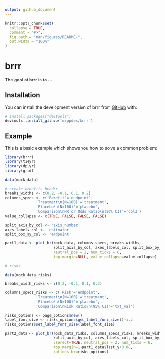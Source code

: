 ```yaml
---
output: github_document
---
```


<!-- README.md is generated from README.Rmd. Please edit that file -->

```r
knitr::opts_chunk$set(
  collapse = TRUE,
  comment = "#>",
  fig.path = "man/figures/README-",
  out.width = "100%"
)
```

# brrr

<!-- badges: start -->
<!-- badges: end -->

The goal of brrr is to ...

## Installation

You can install the development version of brrr from [GitHub](https://github.com/) with:

``` r
# install.packages("devtools")
devtools::install_github("mrppdex/brrr")
```

## Example

This is a basic example which shows you how to solve a common problem:

```r
library(brrr)
library(tidyr)
library(dplyr)
library(grid)

data(mock_data)

# create benefits header
breaks_widths <- c(0.2, -0.1, 0.1, 0.2)
columns_specs <- c('Benefit'='endpoint', 
              'Treatment\n(N=100)'='treatment', 
              'Placebo\n(N=100)'='placebo',
              'Comparison\nHR or Odds Ratio\n(95% CI)'='col3')
value_collapse <- c(TRUE, FALSE, FALSE, FALSE)

split_axis_by_col <- 'axis_number'
axes_labels_col <- 'estimator'
split_box_by_col <- 'endpoint'

part1_data <- plot_br(mock_data, columns_specs, breaks_widths, 
                      split_axis_by_col, axes_labels_col, split_box_by_col,
                      neutral_pos = 2, num_ticks = 6, 
                      top_margin=NULL, value_collapse=value_collapse)

# risks

data(mock_data_risks)

breaks_width_risks <- c(0.2, -0.1, 0.1, 0.2)

columns_specs_risks <- c('Risk'='endpoint', 
              'Treatment\n(N=100)'='treatment', 
              'Placebo\n(N=100)'='placebo',
              'Comparison\nRisk Ratio\n(95% CI)'='txt_val')

risks_options <- page_options$new()
label_font_size <- risks_options$get_label_font_size()*1.2
risks_options$set_label_font_size(label_font_size)

part2_data <- plot_br(mock_data_risks, columns_specs_risks, breaks_width_risks,
                      split_axis_by_col, axes_labels_col, split_box_by_col, 
                      userect=TRUE, neutral_pos = 2, num_ticks = 6, 
                      top_margin=1-part1_data$last_y+0.08,
                      options_br=risks_options)
```

